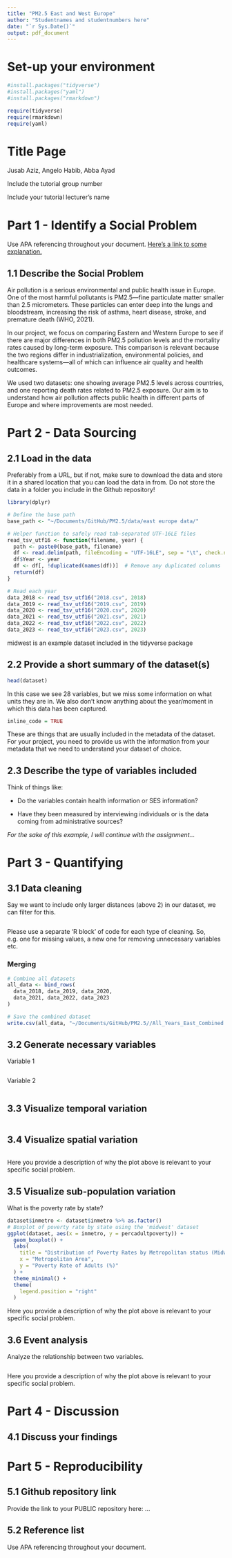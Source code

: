 ```yaml
---
title: "PM2.5 East and West Europe"
author: "Studentnames and studentnumbers here"
date: "`r Sys.Date()`"
output: pdf_document
---
```


# Set-up your environment

```r
#install.packages("tidyverse")
#install.packages("yaml")
#install.packages("rmarkdown")
```

```r
require(tidyverse)
require(rmarkdown)
require(yaml)
```

# Title Page

Jusab Aziz, Angelo Habib, Abba Ayad

Include the tutorial group number

Include your tutorial lecturer's name

# Part 1 - Identify a Social Problem

Use APA referencing throughout your document. [Here's a link to some explanation.](https://www.mendeley.com/guides/apa-citation-guide/)

## 1.1 Describe the Social Problem

Air pollution is a serious environmental and public health issue in Europe. One of the most harmful pollutants is PM2.5—fine particulate matter smaller than 2.5 micrometers. These particles can enter deep into the lungs and bloodstream, increasing the risk of asthma, heart disease, stroke, and premature death (WHO, 2021).

In our project, we focus on comparing Eastern and Western Europe to see if there are major differences in both PM2.5 pollution levels and the mortality rates caused by long-term exposure. This comparison is relevant because the two regions differ in industrialization, environmental policies, and healthcare systems—all of which can influence air quality and health outcomes.

We used two datasets: one showing average PM2.5 levels across countries, and one reporting death rates related to PM2.5 exposure. Our aim is to understand how air pollution affects public health in different parts of Europe and where improvements are most needed.

# Part 2 - Data Sourcing

## 2.1 Load in the data

Preferably from a URL, but if not, make sure to download the data and store it in a shared location that you can load the data in from. Do not store the data in a folder you include in the Github repository!

```r
library(dplyr)

# Define the base path
base_path <- "~/Documents/GitHub/PM2.5/data/east europe data/"

# Helper function to safely read tab-separated UTF-16LE files
read_tsv_utf16 <- function(filename, year) {
  path <- paste0(base_path, filename)
  df <- read.delim(path, fileEncoding = "UTF-16LE", sep = "\t", check.names = TRUE)
  df$Year <- year
  df <- df[, !duplicated(names(df))]  # Remove any duplicated columns
  return(df)
}

# Read each year
data_2018 <- read_tsv_utf16("2018.csv", 2018)
data_2019 <- read_tsv_utf16("2019.csv", 2019)
data_2020 <- read_tsv_utf16("2020.csv", 2020)
data_2021 <- read_tsv_utf16("2021.csv", 2021)
data_2022 <- read_tsv_utf16("2022.csv", 2022)
data_2023 <- read_tsv_utf16("2023.csv", 2023)
```

midwest is an example dataset included in the tidyverse package

## 2.2 Provide a short summary of the dataset(s)

```r
head(dataset)
```

In this case we see 28 variables, but we miss some information on what units they are in. We also don't know anything about the year/moment in which this data has been captured.

``` r
inline_code = TRUE
```

These are things that are usually included in the metadata of the dataset. For your project, you need to provide us with the information from your metadata that we need to understand your dataset of choice.

## 2.3 Describe the type of variables included

Think of things like:

-   Do the variables contain health information or SES information?

-   Have they been measured by interviewing individuals or is the data coming from administrative sources?

*For the sake of this example, I will continue with the assignment...*

# Part 3 - Quantifying

## 3.1 Data cleaning

Say we want to include only larger distances (above 2) in our dataset, we can filter for this.

```r


```

Please use a separate 'R block' of code for each type of cleaning. So, e.g. one for missing values, a new one for removing unnecessary variables etc.

### Merging

```r
# Combine all datasets
all_data <- bind_rows(
  data_2018, data_2019, data_2020,
  data_2021, data_2022, data_2023
)

# Save the combined dataset
write.csv(all_data, "~/Documents/GitHub/PM2.5//All_Years_East_Combined.csv", row.names = FALSE)
```

## 3.2 Generate necessary variables

Variable 1

```r

```

Variable 2

```r

```

## 3.3 Visualize temporal variation

```r

```

## 3.4 Visualize spatial variation

```r

```

Here you provide a description of why the plot above is relevant to your specific social problem.

## 3.5 Visualize sub-population variation

What is the poverty rate by state?

```r
dataset$inmetro <- dataset$inmetro %>% as.factor()
# Boxplot of poverty rate by state using the 'midwest' dataset
ggplot(dataset, aes(x = inmetro, y = percadultpoverty)) +
  geom_boxplot() +
  labs(
    title = "Distribution of Poverty Rates by Metropolitan status (Midwest counties)",
    x = "Metropolitan Area",
    y = "Poverty Rate of Adults (%)"
  ) +
  theme_minimal() +
  theme(
    legend.position = "right"
  )
```

Here you provide a description of why the plot above is relevant to your specific social problem.

## 3.6 Event analysis

Analyze the relationship between two variables.

```r

```

Here you provide a description of why the plot above is relevant to your specific social problem.

# Part 4 - Discussion

## 4.1 Discuss your findings

# Part 5 - Reproducibility

## 5.1 Github repository link

Provide the link to your PUBLIC repository here: ...

## 5.2 Reference list

Use APA referencing throughout your document.
